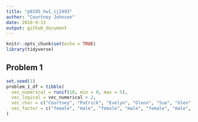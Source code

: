 ```yaml
---
title: "p8105_hw1_cj2493"
author: "Courtney Johnson"
date: 2018-9-13
output: github_document
---
```


```r
knitr::opts_chunk$set(echo = TRUE)
library(tidyverse)
```

## Problem 1

```r
set.seed(1)
problem_1_df = tibble(
  vec_numerical = runif(10, min = 0, max = 5),
  vec_logical = vec_numerical > 2,
  vec_char = c("Courtney", "Patrick", "Evelyn", "Glenn", "Sue", "Glen", "Jenny", "Kayla", "Lindsay", "Derick"),
  vec_factor = c("female", "male", "female", "male", "female", "male", "female", "female", "female", "male")
)
```

